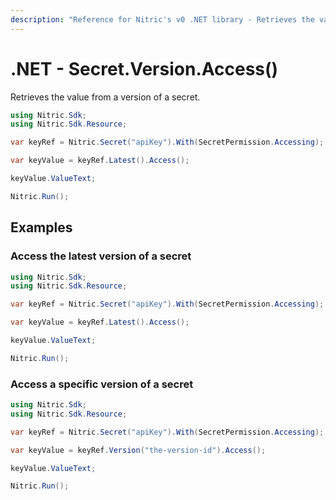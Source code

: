 ```yaml
---
description: "Reference for Nitric's v0 .NET library - Retrieves the value from a version of a secret."
---
```


# .NET - Secret.Version.Access()

Retrieves the value from a version of a secret.

```csharp
using Nitric.Sdk;
using Nitric.Sdk.Resource;

var keyRef = Nitric.Secret("apiKey").With(SecretPermission.Accessing);

var keyValue = keyRef.Latest().Access();

keyValue.ValueText;

Nitric.Run();
```

## Examples

### Access the latest version of a secret

```csharp
using Nitric.Sdk;
using Nitric.Sdk.Resource;

var keyRef = Nitric.Secret("apiKey").With(SecretPermission.Accessing);

var keyValue = keyRef.Latest().Access();

keyValue.ValueText;

Nitric.Run();
```

### Access a specific version of a secret

```csharp
using Nitric.Sdk;
using Nitric.Sdk.Resource;

var keyRef = Nitric.Secret("apiKey").With(SecretPermission.Accessing);

var keyValue = keyRef.Version("the-version-id").Access();

keyValue.ValueText;

Nitric.Run();
```
